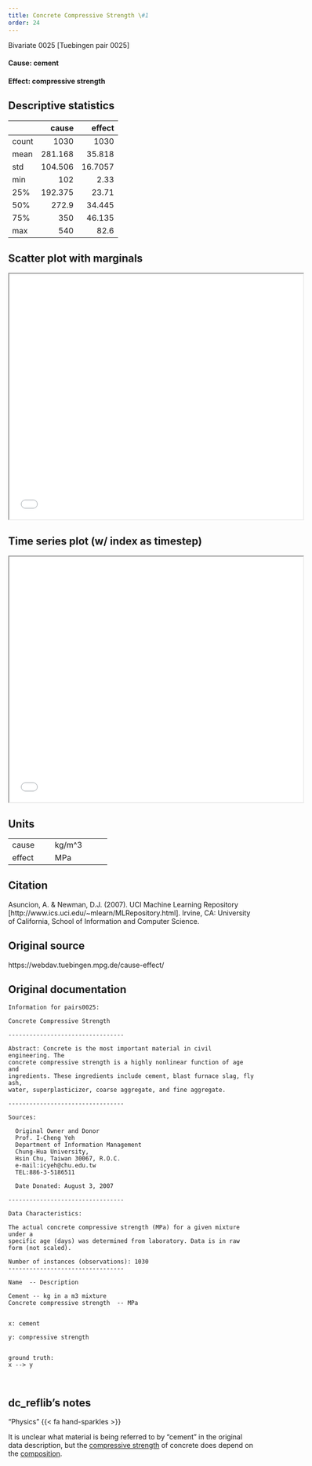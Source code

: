 ```yaml
---
title: Concrete Compressive Strength \#1
order: 24
---
```


Bivariate 0025  [Tuebingen pair 0025]

#### **Cause**: cement
#### **Effect**: compressive strength

## Descriptive statistics
|       |    cause |    effect |
|:------|---------:|----------:|
| count | 1030     | 1030      |
| mean  |  281.168 |   35.818  |
| std   |  104.506 |   16.7057 |
| min   |  102     |    2.33   |
| 25%   |  192.375 |   23.71   |
| 50%   |  272.9   |   34.445  |
| 75%   |  350     |   46.135  |
| max   |  540     |   82.6    |

## Scatter plot with marginals

```{=html}
<iframe width=600 height=500 src="plots/scatter_0025.html"></iframe>
```

## Time series plot (w/ index as timestep)

```{=html}
<iframe width=600 height=500 src="plots/series_0025.html"></iframe>
```

## Units
+----------+-----------------+
| cause    | kg/m^3          |
+----------+-----------------+
| effect   | MPa             |
+----------+-----------------+


## Citation
Asuncion, A. & Newman, D.J. (2007).
UCI Machine Learning Repository [http://www.ics.uci.edu/~mlearn/MLRepository.html].
Irvine, CA: University of California, School of Information and Computer Science.

## Original source
https://webdav.tuebingen.mpg.de/cause-effect/

## Original documentation
```
Information for pairs0025:

Concrete Compressive Strength 

---------------------------------

Abstract: Concrete is the most important material in civil engineering. The 
concrete compressive strength is a highly nonlinear function of age and 
ingredients. These ingredients include cement, blast furnace slag, fly ash, 
water, superplasticizer, coarse aggregate, and fine aggregate.

---------------------------------

Sources: 

  Original Owner and Donor
  Prof. I-Cheng Yeh
  Department of Information Management 
  Chung-Hua University, 
  Hsin Chu, Taiwan 30067, R.O.C.
  e-mail:icyeh@chu.edu.tw
  TEL:886-3-5186511

  Date Donated: August 3, 2007
 
---------------------------------

Data Characteristics:
    
The actual concrete compressive strength (MPa) for a given mixture under a 
specific age (days) was determined from laboratory. Data is in raw form (not scaled). 

Number of instances (observations): 1030
---------------------------------

Name  -- Description

Cement -- kg in a m3 mixture 
Concrete compressive strength  -- MPa 


x: cement

y: compressive strength


ground truth:
x --> y



```

## dc_reflib's notes
::: {.callout-note title="Operational Causality"}
"Physics" {{< fa hand-sparkles >}} 

It is unclear what material is being referred to by "cement" in the original data description, but the [compressive strength](https://en.wikipedia.org/wiki/Compressive_strength) of concrete does depend on the [composition](https://en.wikipedia.org/wiki/Concrete).
:::

